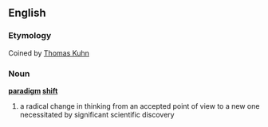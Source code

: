 ==English==
===Etymology===
Coined by [[w:Thomas Kuhn|Thomas Kuhn]]
===Noun===
'''[[paradigm]] [[shift]]'''

# a radical change in thinking from an accepted point of view to a new one necessitated by significant scientific discovery